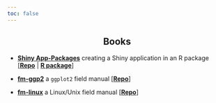 ```yaml
---
toc: false
---
```


<center>
## Books
</center>

* **[Shiny App-Packages](https://github.com/mjfrigaard/shiny-app-pkgs)** creating a Shiny application in an R package [[**Repo**](https://github.com/mjfrigaard/shiny-app-pkgs) | [**R package**](https://github.com/mjfrigaard/shinypak)]

* **[fm-ggp2](https://mjfrigaard.github.io/fm-ggp2/)** a `ggplot2` field manual [[**Repo**](https://github.com/mjfrigaard/fm-ggp2)]

* **[fm-linux](https://mjfrigaard.github.io/fm-linux/)** a Linux/Unix field manual [[**Repo**](https://github.com/mjfrigaard/fm-linux)]
